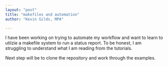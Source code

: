 ```yaml
---
layout: "post"
title: "makefiles and automation"
author: "Kevin Gilds, MPA"

---
```

I have been working on trying to automate my workflow and want to learn to utilzie a makefile system to run a status report. To be honest, I am struggling to understand what I am reading from the tutorials. 

Next step will be to clone the repository and work through the examples. 
